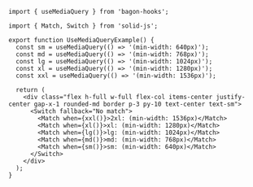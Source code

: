 ```tsx
import { useMediaQuery } from 'bagon-hooks';

import { Match, Switch } from 'solid-js';

export function UseMediaQueryExample() {
  const sm = useMediaQuery(() => '(min-width: 640px)');
  const md = useMediaQuery(() => '(min-width: 768px)');
  const lg = useMediaQuery(() => '(min-width: 1024px)');
  const xl = useMediaQuery(() => '(min-width: 1280px)');
  const xxl = useMediaQuery(() => '(min-width: 1536px)');

  return (
    <div class="flex h-full w-full flex-col items-center justify-center gap-x-1 rounded-md border p-3 py-10 text-center text-sm">
      <Switch fallback="No match">
        <Match when={xxl()}>2xl: (min-width: 1536px)</Match>
        <Match when={xl()}>xl: (min-width: 1280px)</Match>
        <Match when={lg()}>lg: (min-width: 1024px)</Match>
        <Match when={md()}>md: (min-width: 768px)</Match>
        <Match when={sm()}>sm: (min-width: 640px)</Match>
      </Switch>
    </div>
  );
}
```
